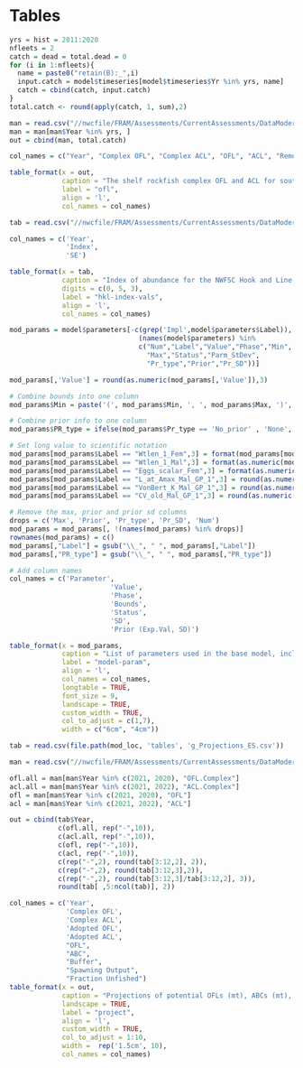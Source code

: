 \clearpage
# Tables

<!-- ======================================================= -->
<!-- ***************    Catches      *********************** --> 
<!-- ======================================================= -->

\include{tex_tables/Catches_All_Years.tex}

\newpage

```r
yrs = hist = 2011:2020
nfleets = 2
catch = dead = total.dead = 0
for (i in 1:nfleets){
  name = paste0("retain(B):_",i)
  input.catch = model$timeseries[model$timeseries$Yr %in% yrs, name]
  catch = cbind(catch, input.catch)
}
total.catch <- round(apply(catch, 1, sum),2)

man = read.csv("//nwcfile/FRAM/Assessments/CurrentAssessments/DataModerate_2021/Squarespot_Rockfish/management/squarespot_south.csv")
man = man[man$Year %in% yrs, ]
out = cbind(man, total.catch)

col_names = c("Year", "Complex OFL", "Complex ACL", "OFL", "ACL", "Removals")

table_format(x = out,
             caption = "The shelf rockfish complex OFL and ACL for south of 40.10 Latitude N., the squarespot rockfish specific OFL and ACL, and removals",
             label = "ofl",
             align = 'l',
             col_names = col_names)
```



<!-- ======================================================= -->
<!-- ***************       Data      *********************** --> 
<!-- ======================================================= -->
\include{tex_tables/squarespot_PacFIN_Length_Samples.tex}

\newpage

\include{tex_tables/rec_length_SampleSize.tex}

\newpage

\include{tex_tables/hkl_length_SampleSize.tex}

\newpage


```r
tab = read.csv("//nwcfile/FRAM/Assessments/CurrentAssessments/DataModerate_2021/Squarespot_Rockfish/data/Hook Line Data/forSS/hkl_index_for_doc.csv")

col_names = c('Year',
              'Index',
              'SE')

table_format(x = tab,
             caption = "Index of abundance for the NWFSC Hook and Line survey.",
             digits = c(0, 5, 3),
             label = "hkl-index-vals",
             align = 'l',
             col_names = col_names)

```

\newpage

\include{tex_tables/wcgbts_length_samples.tex}

\newpage

\include{tex_tables/tri_length_samples.tex}

\newpage

\include{tex_tables/age_samples_by_sex_source.tex}

\newpage


<!-- ======================================================= -->
<!-- ***************    Biology      *********************** --> 
<!-- ======================================================= -->



<!-- ======================================================= -->
<!-- ***********   Model Parameters     ******************** --> 
<!-- ======================================================= -->

```r

mod_params = model$parameters[-c(grep('Impl',model$parameters$Label)),
                                (names(model$parameters) %in%
                                c("Num","Label","Value","Phase","Min",
                                  "Max","Status","Parm_StDev",
                                  "Pr_type","Prior","Pr_SD"))] 

mod_params[,'Value'] = round(as.numeric(mod_params[,'Value']),3)                                 

# Combine bounds into one column
mod_params$Min = paste('(', mod_params$Min, ', ', mod_params$Max, ')', sep='')

# Combine prior info to one column
mod_params$PR_type = ifelse(mod_params$Pr_type == 'No_prior' , 'None', paste(mod_params$Pr_type,' (', mod_params$Prior,  ', ', mod_params$Pr_SD, ')', sep = ''))

# Set long value to scientific notation
mod_params[mod_params$Label == "Wtlen_1_Fem",3] = format(mod_params[mod_params$Label == "Wtlen_1_Fem",3], scientific = TRUE)
mod_params[mod_params$Label == "Wtlen_1_Mal",3] = format(as.numeric(mod_params[mod_params$Label == "Wtlen_1_Mal",3]), scientific = TRUE)
mod_params[mod_params$Label == "Eggs_scalar_Fem",3] = format(as.numeric(mod_params[mod_params$Label == "Eggs_scalar_Fem",3]), scientific = TRUE)
mod_params[mod_params$Label == "L_at_Amax_Mal_GP_1",3] = round(as.numeric(mod_params[mod_params$Label == "L_at_Amax_Mal_GP_1",3]), 4)
mod_params[mod_params$Label == "VonBert_K_Mal_GP_1",3] = round(as.numeric(mod_params[mod_params$Label == "VonBert_K_Mal_GP_1",3]), 3)
mod_params[mod_params$Label == "CV_old_Mal_GP_1",3] = round(as.numeric(mod_params[mod_params$Label == "CV_old_Mal_GP_1",3]), 3)

# Remove the max, prior and prior sd columns
drops = c('Max', 'Prior', 'Pr_type', 'Pr_SD', 'Num')
mod_params = mod_params[, !(names(mod_params) %in% drops)]
rownames(mod_params) = c()
mod_params[,"Label"] = gsub("\\_", " ", mod_params[,"Label"])
mod_params[,"PR_type"] = gsub("\\_", " ", mod_params[,"PR_type"])

# Add column names
col_names = c('Parameter',
                         'Value',
                         'Phase',
                         'Bounds',
                         'Status',
                         'SD',
                         'Prior (Exp.Val, SD)')

table_format(x = mod_params,
             caption = "List of parameters used in the base model, including estimated values and standard deviations (SD), bounds (minimum and maximum), estimation phase (negative values not estimated), status (indicates if parameters are near bounds), and prior type information (mean and SD).",
             label = "model-param",
             align = 'l',
             col_names = col_names,
             longtable = TRUE,
             font_size = 9,
             landscape = TRUE,
             custom_width = TRUE,
             col_to_adjust = c(1,7), 
             width = c("6cm", "4cm"))                         

```

<!-- ======================================================= -->
<!-- ***********    Like Contributions  ******************** --> 
<!-- ======================================================= -->

\include{tex_tables/likelihoods.tex}

<!-- ======================================================= -->
<!-- ***********       Time Series      ******************** --> 
<!-- ======================================================= -->

\include{tex_tables/TimeSeries.tex}

\newpage


<!-- ======================================================= -->
<!-- ****************     Sensitivities      *************** --> 
<!-- ======================================================= -->

\include{tex_tables/sensitivities.tex}

\newpage

<!-- ======================================================= -->
<!-- ****************  Reference Points  ******************* --> 
<!-- ======================================================= -->

\include{tex_tables/e_ReferencePoints_ES.tex}

\newpage

<!-- ======================================================= -->
<!-- **************      Management          *************** --> 
<!-- ======================================================= -->


```r
tab = read.csv(file.path(mod_loc, 'tables', 'g_Projections_ES.csv'))

man = read.csv("//nwcfile/FRAM/Assessments/CurrentAssessments/DataModerate_2021/Squarespot_Rockfish/management/squarespot_south.csv")

ofl.all = man[man$Year %in% c(2021, 2020), "OFL.Complex"] 
acl.all = man[man$Year %in% c(2021, 2022), "ACL.Complex"]
ofl = man[man$Year %in% c(2021, 2020), "OFL"] 
acl = man[man$Year %in% c(2021, 2022), "ACL"]

out = cbind(tab$Year,
            c(ofl.all, rep("-",10)),
            c(acl.all, rep("-",10)),
            c(ofl, rep("-",10)),
            c(acl, rep("-",10)),
            c(rep("-",2), round(tab[3:12,2], 2)),
            c(rep("-",2), round(tab[3:12,3],2)),
            c(rep("-",2), round(tab[3:12,3]/tab[3:12,2], 3)),
            round(tab[ ,5:ncol(tab)], 2))

col_names = c('Year',
              'Complex OFL',
              'Complex ACL',
              'Adopted OFL',
              'Adopted ACL',
              "OFL", 
              "ABC", 
              "Buffer",
              "Spawning Output",
              "Fraction Unfished")
table_format(x = out,
             caption = "Projections of potential OFLs (mt), ABCs (mt), estimated spawning output, and fraction unfished. The adopted OFL and ACL,for 2021 and 2022 reflect adopted management limits for the area South of 40.10 Latitude N.",
             landscape = TRUE,
             label = "project",
             align = 'l',
             custom_width = TRUE,
             col_to_adjust = 1:10,
             width =  rep('1.5cm', 10),
             col_names = col_names)
```

\newpage